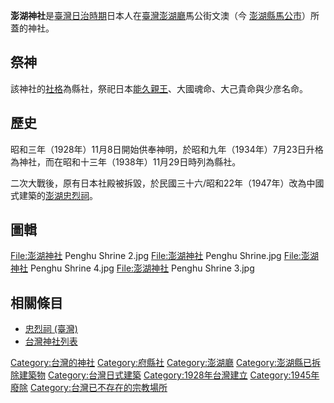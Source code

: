 {{日本神社
| name = 澎湖神社
| img = File:Hoko Shrine.JPG
| img_capt = 
| image_width =250px 
| nihongo =
| hiragana = ほうこじんじゃ
| romaji = Hōko jinja
| location = 臺灣[[澎湖廳|澎湖廳]]馬公街文澳（今澎湖縣馬公市）
| god = [[北白川宮能久親王|北白川宮能久親王]]<br/>大國魂命<br/>大己貴命<br/>少彦名命
| type = 縣社
| struct =  
| open_year = 昭和三年（1928年）
| close_year = 民國三十六年（1947年）
| cere_date = 
|}}
{{台灣建築小作品}}

'''澎湖神社'''是[[臺灣日治時期|臺灣日治時期]]日本人在[[臺灣|臺灣]][[澎湖廳|澎湖廳]]馬公街文澳（今 [[澎湖縣|澎湖縣]][[馬公市|馬公市]]）所蓋的神社。

==祭神==
該神社的[[社格|社格]]為縣社，祭祀日本[[北白川宮能久親王|能久親王]]、大國魂命、大己貴命與少彦名命。

==歷史==
昭和三年（1928年）11月8日開始供奉神明，於昭和九年（1934年）7月23日升格為神社，而在昭和十三年（1938年）11月29日時列為縣社。

二次大戰後，原有日本社殿被拆毀，於民國三十六/昭和22年（1947年）改為中國式建築的[[澎湖忠烈祠|澎湖忠烈祠]]。

== 圖輯 ==
{{Commons category|Penghu Shrine|澎湖神社（忠烈祠）}}<gallery mode="packed" heights="150" caption="澎湖神社">
File:澎湖神社 Penghu Shrine 2.jpg
File:澎湖神社 Penghu Shrine.jpg
File:澎湖神社 Penghu Shrine 4.jpg
File:澎湖神社 Penghu Shrine 3.jpg
</gallery>

==相關條目==
*[[忠烈祠_(臺灣)|忠烈祠 (臺灣)]]
*[[台灣神社列表|台灣神社列表]]

[[Category:台灣的神社|Category:台灣的神社]]
[[Category:府縣社|Category:府縣社]]
[[Category:澎湖廳|Category:澎湖廳]]
[[Category:澎湖縣已拆除建築物|Category:澎湖縣已拆除建築物]]
[[Category:台灣日式建築|Category:台灣日式建築]]
[[Category:1928年台灣建立|Category:1928年台灣建立]]
[[Category:1945年廢除|Category:1945年廢除]]
[[Category:台灣已不存在的宗教場所|Category:台灣已不存在的宗教場所]]